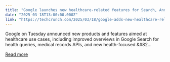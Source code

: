 ```yaml
---
title: "Google launches new healthcare-related features for Search, Android"
date: "2025-03-18T13:00:00.000Z"
link: "https://techcrunch.com/2025/03/18/google-adds-new-healthcare-related-features-in-search/"
---
```


Google on Tuesday announced new products and features aimed at healthcare use cases, including improved overviews in Google Search for health queries, medical records APIs, and new health-focused &#82...

[Read more](https://techcrunch.com/2025/03/18/google-adds-new-healthcare-related-features-in-search/)
